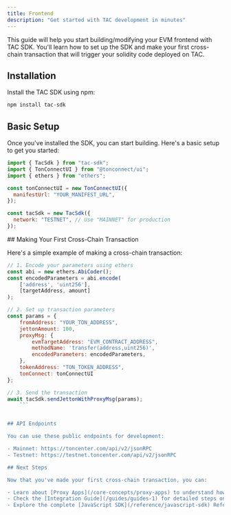 ```yaml
---
title: Frontend
description: "Get started with TAC development in minutes"
---
```


This guide will help you start building/modifying your EVM frontend with TAC SDK. You'll learn how to set up the SDK and make your first cross-chain transaction that will trigger your solidity code deployed on TAC.

## Installation

Install the TAC SDK using npm:

```bash
npm install tac-sdk
```

## Basic Setup

Once you've installed the SDK, you can start building. Here's a basic setup to get you started:

<Steps>
<Step title="Import dependencies">

```javascript
import { TacSdk } from "tac-sdk";
import { TonConnectUI } from "@tonconnect/ui";
import { ethers } from "ethers";
```

</Step>

<Step title="Initialize TON Connect">

```javascript
const tonConnectUI = new TonConnectUI({
  manifestUrl: "YOUR_MANIFEST_URL",
});
```

</Step>

<Step title="Create a TAC SDK instance">

```javascript
const tacSdk = new TacSdk({
  network: "TESTNET", // Use "MAINNET" for production
});
```

</Step>
</Steps>
## Making Your First Cross-Chain Transaction

Here's a simple example of making a cross-chain transaction:

````javascript
// 1. Encode your parameters using ethers
const abi = new ethers.AbiCoder();
const encodedParameters = abi.encode(
    ['address', 'uint256'],
    [targetAddress, amount]
);

// 2. Set up transaction parameters
const params = {
    fromAddress: "YOUR_TON_ADDRESS",
    jettonAmount: 100,
    proxyMsg: {
        evmTargetAddress: "EVM_CONTRACT_ADDRESS",
        methodName: 'transfer(address,uint256)',
        encodedParameters: encodedParameters,
    },
    tokenAddress: "TON_TOKEN_ADDRESS",
    tonConnect: tonConnectUI
};

// 3. Send the transaction
await tacSdk.sendJettonWithProxyMsg(params);
    ```


## API Endpoints

You can use these public endpoints for development:

- Mainnet: https://toncenter.com/api/v2/jsonRPC
- Testnet: https://testnet.toncenter.com/api/v2/jsonRPC

## Next Steps

Now that you've made your first cross-chain transaction, you can:

- Learn about [Proxy Apps](/core-concepts/proxy-apps) to understand how TAC handles cross-chain communication
- Check the [Integration Guide](/guides/guides-1) for detailed steps on integrating your EVM app
- Explore the complete [JavaScript SDK](/reference/javascript-sdk) Reference
````
